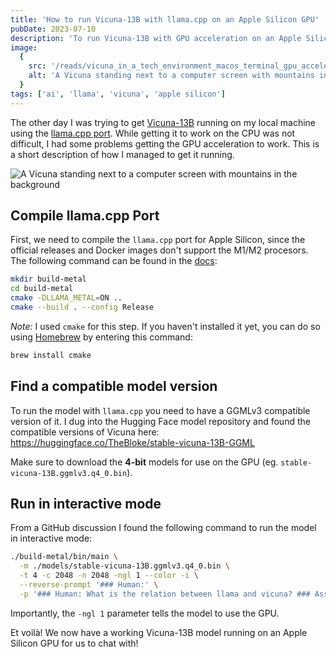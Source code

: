 ```yaml
---
title: 'How to run Vicuna-13B with llama.cpp on an Apple Silicon GPU'
pubDate: 2023-07-10
description: 'To run Vicuna-13B with GPU acceleration on an Apple Silicon machine, compile the llama.cpp port specifically for Apple Silicon. Then, locate a GGMLv3 compatible version of Vicuna, and finally, use the model with the -ngl 1 parameter to utilize the GPU.'
image:
  {
    src: '/reads/vicuna_in_a_tech_environment_macos_terminal_gpu_acceleration.jpg',
    alt: 'A Vicuna standing next to a computer screen with mountains in the background.',
  }
tags: ['ai', 'llama', 'vicuna', 'apple silicon']
---
```



The other day I was trying to get [Vicuna-13B](https://lmsys.org/blog/2023-03-30-vicuna/) running on my local machine using the [llama.cpp port](https://github.com/ggerganov/llama.cpp). While getting it to work on the CPU was not difficult, I had some problems getting the GPU acceleration to work. This is a short description of how I managed to get it running.

<Image
  src="/reads/vicuna_in_a_tech_environment_macos_terminal_gpu_acceleration.jpg"
  alt="A Vicuna standing next to a computer screen with mountains in the background"
  caption="A Vicuna standing next to a computer screen with mountains in the background."
  lazy={false}
/>

## Compile llama.cpp Port

First, we need to compile the `llama.cpp` port for Apple Silicon, since the official releases and Docker images don't support the M1/M2 procesors. The following command can be found in the [docs](https://github.com/ggerganov/llama.cpp#metal-build):

```zsh
mkdir build-metal
cd build-metal
cmake -DLLAMA_METAL=ON ..
cmake --build . --config Release
```

_Note:_ I used `cmake` for this step. If you haven't installed it yet, you can do so using [Homebrew](https://brew.sh/) by entering this command:

```zsh
brew install cmake
```

## Find a compatible model version

To run the model with `llama.cpp` you need to have a GGMLv3 compatible version of it. I dug into the Hugging Face model repository and found the compatible versions of Vicuna here: https://huggingface.co/TheBloke/stable-vicuna-13B-GGML

Make sure to download the **4-bit** models for use on the GPU (eg. `stable-vicuna-13B.ggmlv3.q4_0.bin`).

## Run in interactive mode

From a GitHub discussion I found the following command to run the model in interactive mode:

```zsh
./build-metal/bin/main \
  -m ./models/stable-vicuna-13B.ggmlv3.q4_0.bin \
  -t 4 -c 2048 -n 2048 -ngl 1 --color -i \
  --reverse-prompt '### Human:' \
  -p '### Human: What is the relation between llama and vicuna? ### Assistant:'
```

Importantly, the `-ngl 1` parameter tells the model to use the GPU.

Et voilà! We now have a working Vicuna-13B model running on an Apple Silicon GPU for us to chat with!
